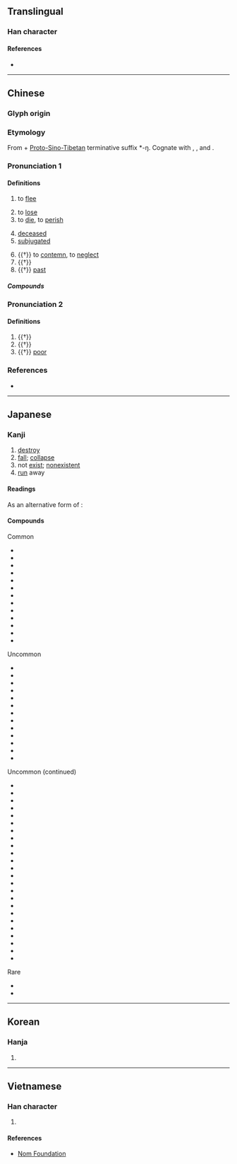{{character info/new}}
==Translingual==
{{stroke order|strokes=3}}

===Han character===
{{Han char|rn=8|rad=亠|as=01|sn=3|four=00710|canj=YV|ids=⿱亠𠃊(GV),⿱亠㇄(HTJK)}}

====References====
* {{Han ref|kx=0088.030|dkj=00287|dj=0184.130|hdz=10279.050|uh=4EA1|ud=20129|bh=A460|bd=42080}}

----

==Chinese==
{{zh-forms|alt=亾}}

===Glyph origin===
{{Han etym}}

===Etymology===
From {{inh|zh|sit-pro|*ma|t=not}} + [[w:Proto-Sino-Tibetan|Proto-Sino-Tibetan]] terminative suffix *-ŋ. Cognate with {{och-l|忘|to forget}}, {{och-l|罔|to not have}}, {{och-l|荒|to waste (land, time)}} and {{och-l|喪|to lose}}.

===Pronunciation 1===
{{zh-pron
|m=wáng
|c=mong4
|h=pfs=mòng
|mn=bông
|mn-t=bhuang5
|mc=y
|oc=y
|ma=Zh-wáng.ogg
|cat=a,v
}}

====Definitions====
{{zh-hanzi}}

# to [[flee]]
#: {{zh-l|逃亡}}
# to [[lose]]
# to [[die]], to [[perish]]
#: {{zh-l|死亡}}
# [[deceased]]
# [[subjugated]]
#: {{zh-l|亡國}}
# {{†}} to [[contemn]], to [[neglect]]
# {{†}} {{zh-alt-form|忘|to forget}}
# {{†}} [[past]]

=====Compounds=====
{{zh-der|人琴俱亡|不學亡術|亡命|亡父|亡化|亡歿|失馬亡羊|家破身亡|亡逝|亡鄉失土|亡戟得矛|宣告死亡|三戶亡秦|亡身短命|人亡家破|亡國之音|傷亡枕藉|亡是公|亡血家|亡人|存亡|亡人自存|人亡物在|亡魂喪膽|亡命之徒|國破家亡|悼亡詩|悔之亡及|兵敗將亡|亡靈|喪亡|存亡絕續|亡者|亡國奴|亡魂|悼亡|家破人亡|家敗人亡|亡魂失魄|亡羊|人亡政息|傷亡|夭亡|亡魂喪魄|大逃亡|多藏厚亡|傾亡|存亡未卜|亡羊得牛|亡母|亡失|喪膽亡魂|名存實亡|亡羊補牢|危亡|亡國|出亡|凋亡|亡故|多歧亡羊|存亡繼絕|梏亡|有名亡實|暴病身亡|死亡給付|病亡|敗國亡家|烏龜亡八|牽亡陣|敗亡|救亡圖存|日飲亡何|牽亡歌|治亂存亡|死亡證明|橫亡|殫亡|救亡|淪亡|流亡政府|未亡人|祭亡如在|死亡登記|死亡無日|招亡納叛|流連荒亡|瞰亡|死亡宣告|父母雙亡|死亡|死亡率|死亡學|流亡曲|生死存亡|滅亡|牽亡|流亡|推亡固存|治亂興亡|死生存亡|死亡約會|歧路亡羊|若有所亡|虢滅虞亡|興亡繼絕|關亡|脣亡齒寒|興亡|繼絕存亡|身亡|雙亡|臧穀亡羊|荒亡|齒亡舌存|若存若亡|魂亡膽落|陣亡|興廢存亡|逃亡|逃亡潮|自取滅亡|進退存亡|逃亡者|覆亡|車毀人亡|繼絕興亡|衰亡|追亡逐北|魚爛而亡}}

===Pronunciation 2===
{{zh-pron
|m=wú
|c=mou4
}}         <!-- 集韻：微夫切 虞平 -->

====Definitions====
{{zh-hanzi}}

# {{†}} {{zh-alt-form|無|not have}}
# {{†}} {{zh-alt-form|毋|don't}}
# {{†}} [[poor]]

===References===
* {{R:DKJ}}

----

==Japanese==

===Kanji===
{{ja-kanji|grade=6|rs=亠01}}

# [[destroy]]
# [[fall]]; [[collapse]]
# not [[exist]]; [[nonexistent]]
# [[run]] away

====Readings====
{{ja-readings
|goon=もう<まう
|kanon=ぼう<ばう
|kun=な-い, な-き, ほろ-ぶ, ほろ-びる, ほろ-ぼす
}}

As an alternative form of {{m|ja|無|t=not}}:
{{ja-readings
|goon=む
|kanon=ぶ
|kun=な-い, な-き
}}

====Compounds====
{{rel-top|Compound words that contain 亡}}
Common
* {{ja-r|死亡|しぼう}}
* {{ja-r|亡夫|ぼうふ}}
* {{ja-r|亡父|ぼうふ}}
* {{ja-r|存亡|そんぼう}}
* {{ja-r|逃亡|とうぼう}}
* {{ja-r|亡骸|なきがら}}
* {{ja-r|亡命|ぼうめい}}
* {{ja-r|亡霊|ぼうれい}}
* {{ja-r|滅亡|めつぼう}}
* {{ja-r|死亡者|しぼうしゃ}}
* {{ja-r|死亡率|しぼうりつ}}
* {{ja-r|未亡人|みぼうじん}}
* {{ja-r|亡くなる|なくなる}}
Uncommon
* {{ja-r|亡柿|ぼうし}}
* {{ja-r|亡子|ぼうし}}
* {{ja-r|亡児|ぼうじ}}
* {{ja-r|亡婦|ぼうふ}}
* {{ja-r|亡母|ぼうぼ}}
* {{ja-r|興亡|こうぼう}}
* {{ja-r|衰亡|すいぼう}}
* {{ja-r|損亡|そんぼう}}
* {{ja-r|敗亡|はいぼう}}
* {{ja-r|亡君|ぼうくん}}
* {{ja-r|亡兄|ぼうけい}}
* {{ja-r|亡国|ぼうこく}}
* {{ja-r|亡魂|ぼうこん}}
{{rel-mid}}
Uncommon (continued)
* {{ja-r|亡妻|ぼうさい}}
* {{ja-r|亡失|ぼうしつ}}
* {{ja-r|亡親|ぼうしん}}
* {{ja-r|亡弟|ぼうてい}}
* {{ja-r|亡八|ぼうはち}}
* {{ja-r|亡妹|ぼうまい}}
* {{ja-r|亡友|ぼうゆう}}
* {{ja-r|死亡地|しぼうち}}
* {{ja-r|亡き後|なきあと}}
* {{ja-r|亡き人|なきひと}}
* {{ja-r|亡き者|なきもの}}
* {{ja-r|亡状|ぼうじょう}}
* {{ja-r|流亡|りゅうぼう}}
* {{ja-r|死亡記事|しぼうきじ}}
* {{ja-r|逃亡者|とうぼうしゃ}}
* {{ja-r|逃亡犯|とうぼうはん}}
* {{ja-r|亡命者|ぼうめいしゃ}}
* {{ja-r|死亡時刻|しぼうじこく}}
* {{ja-r|死亡届|しぼうとどけ}}
* {{ja-r|死亡保険|しぼうほけん}}
* {{ja-r|胎児死亡|たいじしぼう}}
* {{ja-r|多岐亡羊|たきぼうよう}}
* {{ja-r|逃亡中|とうぼうちゅう}}
* {{ja-r|死亡広告|しぼうこうこく}}
Rare
* {{ja-r|陰亡|おんぼう}}
* {{ja-r|亡き魂|なきたま}}

{{rel-bottom}}

----

==Korean==

===Hanja===
{{ko-hanja|hangeul=[[망]], [[무]]|rv=mang, mu|mr=mang, mu}}

# {{defn|lang=ko|sort=亠01}}

----

==Vietnamese==

===Han character===
{{vi-hantu|[[vong]], [[vô]]|rs=亠01}}

# {{defn|lang=vi|sort=亠01}}

====References====
* [http://nomfoundation.org/common/nom_details.php?codepoint=4ea1 Nom Foundation]